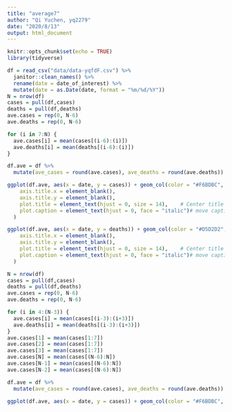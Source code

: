 ```yaml
---
title: "average7"
author: "Qi Yuchen, yq2279"
date: "2020/8/13"
output: html_document
---
```


```r
knitr::opts_chunk$set(echo = TRUE)
library(tidyverse)
```

```r
df = read_csv("data/data-yqfdF.csv") %>% 
  janitor::clean_names() %>% 
  rename(date = date_of_interest) %>% 
  mutate(date = as.Date(date, format = "%m/%d/%Y"))
N = nrow(df)
cases = pull(df,cases)
deaths = pull(df,deaths)
ave.cases = rep(0, N-6)
ave.deaths = rep(0, N-6)

for (i in 7:N) {
  ave.cases[i] = mean(cases[(i-6):(i)])
  ave.deaths[i] = mean(deaths[(i-6):(i)])
}

df.ave = df %>% 
  mutate(ave_cases = round(ave.cases), ave_deaths = round(ave.deaths))

ggplot(df.ave, aes(x = date, y = cases)) + geom_col(color = "#F6BDBC", fill = "#F6BDBC", alpha = 0.8) + geom_line(aes(x = date, y = ave_cases), color = "red", size = 1) + ggtitle("New reported cases by day in New York City") + theme_minimal() + labs(caption = "Note: the seven day average is the average of a day and the past 6 days") + theme(
    axis.title.x = element_blank(),
    axis.title.y = element_blank(),
    plot.title = element_text(hjust = 0, size = 14),    # Center title position and size
    plot.caption = element_text(hjust = 0, face = "italic")# move caption to the left
  )

ggplot(df.ave, aes(x = date, y = deaths)) + geom_col(color = "#D5D2D2", fill = "#D5D2D2", alpha = 0.8) + geom_line(aes(x = date, y = ave_deaths), color = "black", size = 1) + ggtitle("New reported deaths by day in New York City") + theme_minimal() + labs(caption = "Note: the seven day average is the average of a day and the past 6 days") + theme(
    axis.title.x = element_blank(),
    axis.title.y = element_blank(),
    plot.title = element_text(hjust = 0, size = 14),    # Center title position and size
    plot.caption = element_text(hjust = 0, face = "italic")# move caption to the left
  )
```





```r
N = nrow(df)
cases = pull(df,cases)
deaths = pull(df,deaths)
ave.cases = rep(0, N-6)
ave.deaths = rep(0, N-6)

for (i in 4:(N-3)) {
  ave.cases[i] = mean(cases[(i-3):(i+3)])
  ave.deaths[i] = mean(deaths[(i-3):(i+3)])
}
ave.cases[1] = mean(cases[1:7])
ave.cases[2] = mean(cases[1:7])
ave.cases[3] = mean(cases[1:7])
ave.cases[N] = mean(cases[(N-6):N])
ave.cases[N-1] = mean(cases[(N-6):N])
ave.cases[N-2] = mean(cases[(N-6):N])

df.ave = df %>% 
  mutate(ave_cases = round(ave.cases), ave_deaths = round(ave.deaths))

ggplot(df.ave, aes(x = date, y = cases)) + geom_col(color = "#F6BDBC", fill = "#F6BDBC", alpha = 0.8) + geom_line(aes(x = date, y = ave_cases), color = "Red")
```

